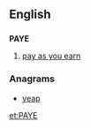 ==English==

==={{initialism-old|en}}===
{{wikipedia}}
'''PAYE'''

# {{context|British}} [[pay as you earn]]

===Anagrams===
* [[yeap#English|yeap]]

[[et:PAYE]]